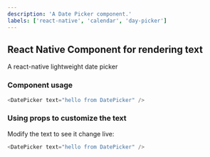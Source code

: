 ```yaml
---
description: 'A Date Picker component.'
labels: ['react-native', 'calendar', 'day-picker']
---
```



## React Native Component for rendering text

A react-native lightweight date picker

### Component usage

```js
<DatePicker text="hello from DatePicker" />
```

### Using props to customize the text

Modify the text to see it change live:

```js live
<DatePicker text="hello from DatePicker" />
```
